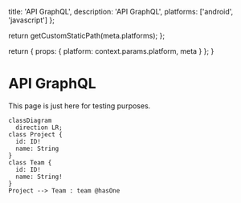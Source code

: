 
  title: 'API GraphQL',
  description: 'API GraphQL',
  platforms: ['android', 'javascript']
};

  return getCustomStaticPath(meta.platforms);
};

  return {
    props: {
      platform: context.params.platform,
      meta
    }
  };
}

# API GraphQL

This page is just here for testing purposes.

```mermaid
classDiagram
  direction LR;
class Project {
  id: ID!
  name: String
}
class Team {
  id: ID!
  name: String!
}
Project --> Team : team @hasOne
```
